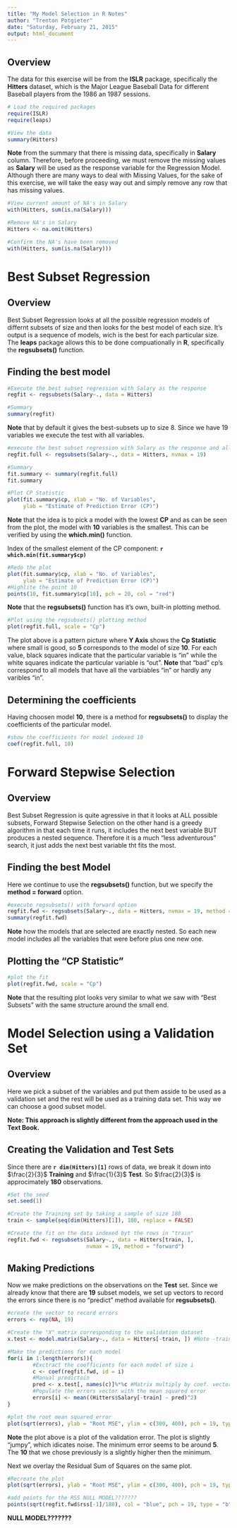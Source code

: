 ```yaml
---
title: "My Model Selection in R Notes"
author: "Trenton Potgieter"
date: "Saturday, February 21, 2015"
output: html_document
---
```


## Overview

The data for this exercise will be from the __ISLR__ package, specifically the __Hitters__ dataset, which is the Major League Baseball Data for different Baseball players from the 1986 an 1987 sessions.

```r
# Load the required packages
require(ISLR)
require(leaps)

#View the data
summary(Hitters)

```

__Note__ from the summary that there is missing data, specifically in __Salary__ column. Therefore, before proceeding, we must remove the missing values as __Salary__ will be used as the response variable for the Regression Model. Although there are many ways to deal with Missing Values, for the sake of this exercise, we will take the easy way out and simply remove any row that has missing values.

```r
#View current amount of NA's in Salary
with(Hitters, sum(is.na(Salary)))

#Remove NA's in Salary
Hitters <- na.omit(Hitters)

#Confirm the NA's have been removed
with(Hitters, sum(is.na(Salary)))

```

# Best Subset Regression  
## Overview 

Best Subset Regression looks at all the possible regression models of differnt subsets of size and then looks for the best model of each size. It's output is a sequence of models, wich is the best for each particular size. The __leaps__ package allows this to be done compuationally in __R__, specifically the __regsubsets()__ function. 

## Finding the best model

```r
#Execute the best subset regression with Salary as the response
regfit <- regsubsets(Salary~., data = Hitters)

#Summary
summary(regfit)

```

__Note__ that by default it gives the best-subsets up to size 8. Since we have 19 variables we execute the test with all variables.

```r
#execute the best subset regression with Salary as the response and all 19 variables
regfit.full <- regsubsets(Salary~., data = Hitters, nvmax = 19)

#Summary
fit.summary <- summary(regfit.full)
fit.summary

#Plot CP Statistic 
plot(fit.summary$cp, xlab = "No. of Variables",
     ylab = "Estimate of Prediction Error (CP)")

```

__Note__ that the idea is to pick a model with the lowest __CP__ and as can be seen from the plot, the model with __10__ variables is the smallest. This can be verified by using the __which.min()__ function.  

Index of the smallest element of the CP component: __`r which.min(fit.summary$cp)`__


```r
#Redo the plot
plot(fit.summary$cp, xlab = "No. of Variables",
     ylab = "Estimate of Prediction Error (CP)")
#Highlite the point 10
points(10, fit.summary$cp[10], pch = 20, col = "red")

```

__Note__ that the __regsubsets()__ function has it's own, built-in plotting method. 

```r
#Plot using the regsubsets() plotting method
plot(regfit.full, scale = "Cp")

```

The plot above is a pattern picture where __Y Axis__ shows the __Cp Statistic__ where small is good, so __5__ corresponds to the model of size __10__. For each value, black squares indicate that the particular variable is "in" while the white squares indicate the particular variable is "out". __Note__ that "bad" cp's correspond to all models that have all the varbiables "in" or hardly any varibles "in".  

## Determining the coefficients

Having choosen model __10__, there is a method for __regsubsets()__ to display the coefficients of the particular model.

```r
#show the coefficients for model indexed 10
coef(regfit.full, 10)

```

# Forward Stepwise Selection
## Overview

Best Subset Regression is quite agressive in that it looks at ALL possible subsets, Forward Stepwise Selection on the other hand is a greedy algorithm in that each time it runs, it includes the next best variable BUT produces a nested sequence. Therefore it is a much "less adventurous" search, it just adds the next best variable tht fits the most. 

## Finding the best Model

Here we continue to use the __regsubsets()__ function, but we specify the __method = forward__ option.

```r
#execute regsubsets() with forward option
regfit.fwd <- regsubsets(Salary~., data = Hitters, nvmax = 19, method = "forward")
summary(regfit.fwd)

```

__Note__ how the models that are selected are exactly nested. So each new model includes all the variables that were before plus one new one.

## Plotting the "CP Statistic"

```r
#plot the fit
plot(regfit.fwd, scale = "Cp")

```

__Note__ that the resulting plot looks very similar to what we saw with "Best Subsets" with the same structure around the small end.

# Model Selection using a Validation Set
## Overview

Here we pick a subset of the variables and put them asside to be used as a validation set and the rest will be used as a training data set. This way we can choose a good subset model. 

__Note: This approach is slightly different from the approach used in the Text Book.__

## Creating the Validation and Test Sets

Since there are __`r dim(Hitters)[1]`__ rows of data, we break it down into $\frac{2}{3}$ __Training__ and $\frac{1}{3}$ __Test__. So $\frac{2}{3}$ is approcimately __180__ observations.

```r
#Set the seed
set.seed(1)

#Create the Training set by taking a sample of size 180
train <- sample(seq(dim(Hitters)[1]), 180, replace = FALSE)

#Create the fit on the data indexed byt the rows in "train"
regfit.fwd <- regsubsets(Salary~., data = Hitters[train, ],
                         nvmax = 19, method = "forward")
```

## Making Predictions

Now we make predictions on the observations on the __Test__ set. Since we already know that there are __19__ subset models, we set up vectors to record the errors since there is no "predict" method available for __regsubsets()__.

```r
#create the vector to record errors
errors <- rep(NA, 19)

#Create the "X" matrix corresponding to the validation dataset
x.test <- model.matrix(Salary~., data = Hitters[-train, ]) #Note -train

#Make the predictions for each model
for(i in 1:length(errors)){
        #Exctract the coefficients for each model of size i
        c <- coef(regfit.fwd, id = i)
        #Manual predictoin 
        pred <- x.test[, names(c)]%*%c #Matrix multiply by coef. vector
        #Populate the errors vector with the mean squared error
        errors[i] <- mean((Hitters$Salary[-train] - pred)^2)
}

#plot the root mean squared error
plot(sqrt(errors), ylab = "Root MSE", ylim = c(300, 400), pch = 19, type = "b")

```

__Note__ the plot above is a plot of the validation error. The plot is slightly "jumpy", which idicates noise. The minimum error seems to be around __5__. The __10__ that we chose previously is a slightly higher then the minimum.

Next we overlay the Residual Sum of Squares on the same plot.

```r
#Recreate the plot
plot(sqrt(errors), ylab = "Root MSE", ylim = c(300, 400), pch = 19, type = "b")

#add points for the RSS NULL MODEL???????
points(sqrt(regfit.fwd$rss[-1]/180), col = "blue", pch = 19, type = "b")

```


__NULL MODEL???????__